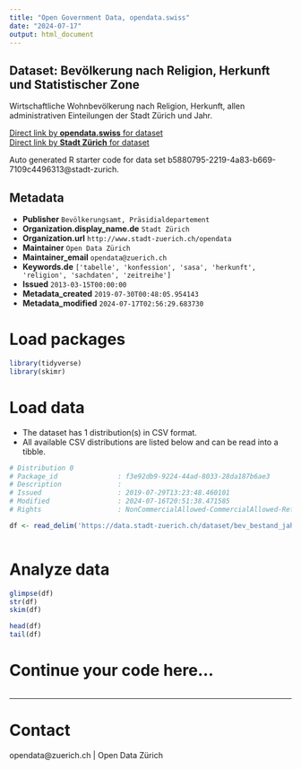 ```yaml
---
title: "Open Government Data, opendata.swiss"
date: "2024-07-17"
output: html_document
---
```


## Dataset: Bevölkerung nach Religion, Herkunft und Statistischer Zone


Wirtschaftliche Wohnbevölkerung nach Religion, Herkunft, allen administrativen Einteilungen der Stadt Zürich und Jahr.


[Direct link by **opendata.swiss** for dataset](https://opendata.swiss/de/dataset/bevolkerung-nach-religion-herkunft-und-statistischer-zone-seit-19931)<br>
[Direct link by **Stadt Zürich** for dataset](https://data.stadt-zuerich.ch/dataset/bev_bestand_jahr_statzone_herkunft_konfession_od3161)

Auto generated R starter code for data set b5880795-2219-4a83-b669-7109c4496313@stadt-zurich.

## Metadata

- **Publisher** `Bevölkerungsamt, Präsidialdepartement`
- **Organization.display_name.de** `Stadt Zürich`
- **Organization.url** `http://www.stadt-zuerich.ch/opendata`
- **Maintainer** `Open Data Zürich`
- **Maintainer_email** `opendata@zuerich.ch`
- **Keywords.de** `['tabelle', 'konfession', 'sasa', 'herkunft', 'religion', 'sachdaten', 'zeitreihe']`
- **Issued** `2013-03-15T00:00:00`
- **Metadata_created** `2019-07-30T00:48:05.954143`
- **Metadata_modified** `2024-07-17T02:56:29.683730`


# Load packages

```r

library(tidyverse)
library(skimr)

```

# Load data

-   The dataset has 1 distribution(s) in CSV format.
-   All available CSV distributions are listed below and can be read into a tibble.

```r

# Distribution 0
# Package_id               : f3e92db9-9224-44ad-8033-28da187b6ae3
# Description              : 
# Issued                   : 2019-07-29T13:23:48.460101
# Modified                 : 2024-07-16T20:51:38.471585
# Rights                   : NonCommercialAllowed-CommercialAllowed-ReferenceNotRequired

df <- read_delim('https://data.stadt-zuerich.ch/dataset/bev_bestand_jahr_statzone_herkunft_konfession_od3161/download/BEV316OD3161.csv')



```

# Analyze data

```r

glimpse(df)
str(df)
skim(df)

head(df)
tail(df)

```

# Continue your code here...

```r

```

------------------------------------------------------------------------

# Contact

opendata@zuerich.ch | Open Data Zürich
